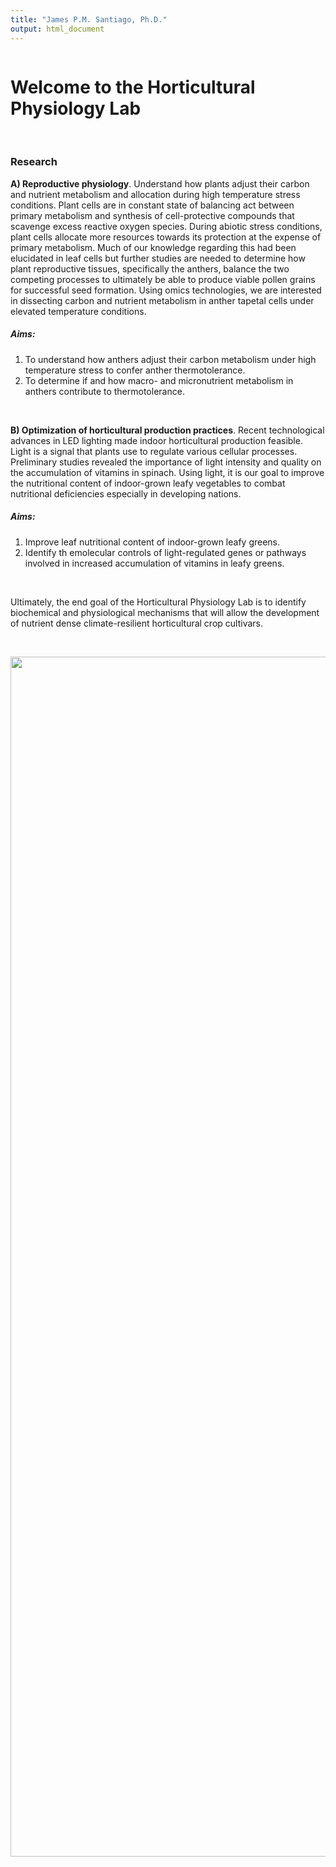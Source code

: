 ```yaml
---
title: "James P.M. Santiago, Ph.D."
output: html_document
---
```


<style type="text/css">
.title {
  display: none;
}

#getting-started img {
  margin-right: 100px;
}

</style>

```r

```

# **Welcome to the Horticultural Physiology Lab**

<br>

### **Research**

**A) Reproductive physiology**. Understand how plants adjust their carbon and nutrient metabolism and allocation during high temperature stress conditions. Plant cells are in constant state of balancing act between primary metabolism and synthesis of cell-protective compounds that scavenge excess reactive oxygen species. During abiotic stress conditions, plant cells allocate more resources towards its protection at the expense of primary metabolism. Much of our knowledge regarding this had been elucidated in leaf cells but further studies are needed to determine how plant reproductive tissues, specifically the anthers, balance the two competing processes to ultimately be able to produce viable pollen grains for successful seed formation. Using omics technologies, we are interested in dissecting carbon and nutrient metabolism in anther tapetal cells under elevated temperature conditions.

##### **Aims:**<br>

1)  To understand how anthers adjust their carbon metabolism under high temperature stress to confer anther thermotolerance. <br>
2)  To determine if and how macro- and micronutrient metabolism in anthers contribute to thermotolerance.

<br>

**B) Optimization of horticultural production practices**. Recent technological advances in LED lighting made indoor horticultural production feasible. Light is a signal that plants use to regulate various cellular processes. Preliminary studies revealed the importance of light intensity and quality on the accumulation of vitamins in spinach. Using light, it is our goal to improve the nutritional content of indoor-grown leafy vegetables to combat nutritional deficiencies especially in developing nations.

##### **Aims:** <br>

1)  Improve leaf nutritional content of indoor-grown leafy greens. <br>
2)  Identify th emolecular controls of light-regulated genes or pathways involved in increased accumulation of vitamins in leafy greens. <br>

<br>


Ultimately, the end goal of the Horticultural Physiology Lab is to identify biochemical and physiological mechanisms that will allow the development of nutrient dense climate-resilient horticultural crop cultivars.

<br>

::: {style="text-align:center;"}
![](images/Banner2.png){width="20in"}
:::

::: :::::
:::
